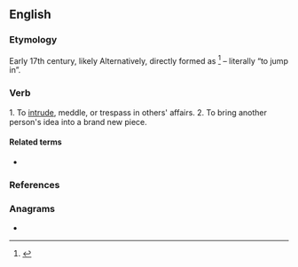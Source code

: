==English==

===Etymology===
Early 17th century, likely {{back-form|interloper|nocap=1|lang=en}} Alternatively, directly formed as {{prefix|inter|lope|t2=leap, jump|lang=en}}<ref>{{R:Online Etymology Dictionary}}</ref> – literally “to jump in”.

===Verb===
{{en-verb|interlop}}

1. To [[intrude]], meddle, or trespass in others' affairs.
2. To bring another person's idea into a brand new piece.
====Related terms====
* {{l|en|interloper}}

===References===
<references/>

===Anagrams===
* {{anagrams|en|let one rip|petroline|repletion|terpineol}}